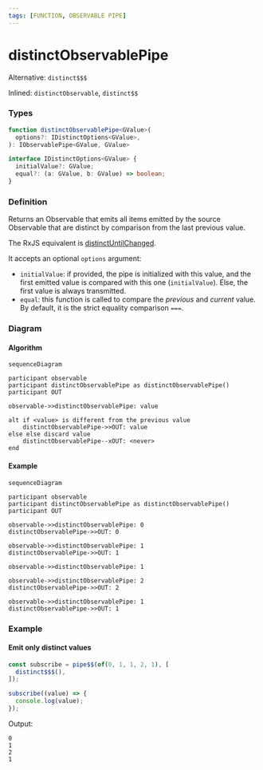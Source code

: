 ```yaml
---
tags: [FUNCTION, OBSERVABLE PIPE]
---
```


# distinctObservablePipe

Alternative: `distinct$$$`

Inlined: `distinctObservable`, `distinct$$`

### Types

```ts
function distinctObservablePipe<GValue>(
  options?: IDistinctOptions<GValue>,
): IObservablePipe<GValue, GValue>
```

```ts
interface IDistinctOptions<GValue> {
  initialValue?: GValue;
  equal?: (a: GValue, b: GValue) => boolean;
}
```

### Definition

Returns an Observable that emits all items emitted by the source Observable that are distinct by comparison from the last previous value.

The RxJS equivalent is [distinctUntilChanged](https://rxjs-dev.firebaseapp.com/api/operators/distinctUntilChanged).

It accepts an optional `options` argument:

- `initialValue`: if provided, the pipe is initialized with this value, and the first emitted value is compared with this one (`initialValue`).
Else, the first value is always transmitted.
- `equal`: this function is called to compare the *previous* and *current* value. By default, it is the strict equality comparison `===`.

### Diagram

#### Algorithm

```mermaid
sequenceDiagram

participant observable
participant distinctObservablePipe as distinctObservablePipe()
participant OUT

observable->>distinctObservablePipe: value

alt if <value> is different from the previous value
    distinctObservablePipe->>OUT: value
else else discard value
    distinctObservablePipe--xOUT: <never>
end
```

#### Example

```mermaid
sequenceDiagram

participant observable
participant distinctObservablePipe as distinctObservablePipe()
participant OUT

observable->>distinctObservablePipe: 0
distinctObservablePipe->>OUT: 0

observable->>distinctObservablePipe: 1
distinctObservablePipe->>OUT: 1

observable->>distinctObservablePipe: 1

observable->>distinctObservablePipe: 2
distinctObservablePipe->>OUT: 2

observable->>distinctObservablePipe: 1
distinctObservablePipe->>OUT: 1
```

### Example

#### Emit only distinct values

```ts
const subscribe = pipe$$(of(0, 1, 1, 2, 1), [
  distinct$$$(),
]);

subscribe((value) => {
  console.log(value);
});
```

Output:

```text
0
1
2
1
```
